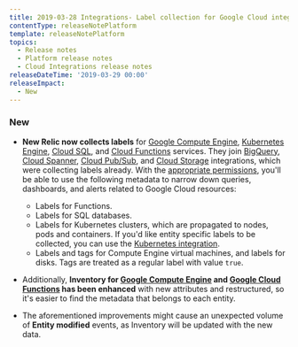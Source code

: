 ```yaml
---
title: 2019-03-28 Integrations- Label collection for Google Cloud integrations
contentType: releaseNotePlatform
template: releaseNotePlatform
topics:
  - Release notes
  - Platform release notes
  - Cloud Integrations release notes
releaseDateTime: '2019-03-29 00:00'
releaseImpact:
  - New
---
```


### New

* **New Relic now collects labels** for [Google Compute Engine](https://docs.newrelic.com/docs/integrations/google-cloud-platform-integrations/gcp-integrations-list/google-compute-engine-monitoring-integration), [Kubernetes Engine](https://docs.newrelic.com/docs/integrations/google-cloud-platform-integrations/gcp-integrations-list/google-kubernetes-engine-monitoring-integration), [Cloud SQL](https://docs.newrelic.com/docs/integrations/google-cloud-platform-integrations/gcp-integrations-list/google-cloud-sql-monitoring-integration), and [Cloud Functions](https://docs.newrelic.com/docs/integrations/google-cloud-platform-integrations/gcp-integrations-list/google-cloud-functions-monitoring-integration) services. They join [BigQuery](https://docs.newrelic.com/docs/integrations/google-cloud-platform-integrations/gcp-integrations-list/google-bigquery-monitoring-integration), [Cloud Spanner](https://docs.newrelic.com/docs/integrations/google-cloud-platform-integrations/gcp-integrations-list/google-cloud-spanner-monitoring-integration), [Cloud Pub/Sub](https://docs.newrelic.com/docs/integrations/google-cloud-platform-integrations/gcp-integrations-list/google-cloud-pubsub-monitoring-integration), and [Cloud Storage](https://docs.newrelic.com/docs/integrations/google-cloud-platform-integrations/gcp-integrations-list/google-cloud-storage-monitoring-integration) integrations, which were collecting labels already.
  With the [appropriate permissions](https://docs.newrelic.com/docs/integrations/google-cloud-platform-integrations/get-started/integrations-custom-roles), you'll be able to use the following metadata to narrow down queries, dashboards, and alerts related to Google Cloud resources:
  * Labels for Functions.
  * Labels for SQL databases.
  * Labels for Kubernetes clusters, which are propagated to nodes, pods and containers. If you'd like entity specific labels to be collected, you can use the [Kubernetes integration](https://docs.newrelic.com/docs/integrations/kubernetes-integration/getting-started/intro-kubernetes).
  * Labels and tags for Compute Engine virtual machines, and labels for disks. Tags are treated as a regular label with value `true`.

* Additionally, **Inventory for [Google Compute Engine](https://docs.newrelic.com/docs/integrations/google-cloud-platform-integrations/gcp-integrations-list/google-compute-engine-monitoring-integration) and [Google Cloud Functions](http://docs.newrelic.com/docs/integrations/google-cloud-platform-integrations/gcp-integrations-list/google-cloud-functions-monitoring-integration) has been enhanced** with new attributes and restructured, so it's easier to find the metadata that belongs to each entity.

* The aforementioned improvements might cause an unexpected volume of **Entity modified** events, as Inventory will be updated with the new data.
